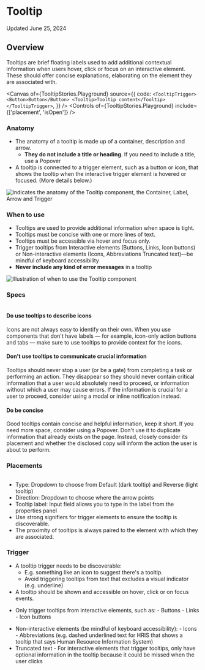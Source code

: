 
<Meta title="Components/Tooltip/Usage Guidelines" />

# Tooltip

Updated June 25, 2024

<ResourceLinks
  sourceCode="https://github.com/cultureamp/kaizen-design-system/tree/main/packages/components/src/Tooltip"
  figma="https://www.figma.com/file/eZKEE5kXbEMY3lx84oz8iN/%F0%9F%92%9C-UI-Kit%3A-Heart?type=design&node-id=1929%3A32006&mode=design&t=LwTCBZ5E1uRvOA1l-1"
  designGuidelines="/?path=/docs/overlays-tooltip-next-usage-guidelines--docs"
  ariaComponentPage="https://react-spectrum.adobe.com/react-aria/Tooltip.html"
  apiSpecification="/?path=/docs/overlays-tooltip-next-api-specifications--docs"
/>

<Installation
  installCommand="pnpm add @kaizen/components"
  importStatement='import { Tooltip, TooltipTrigger } from "@kaizen/components/next"'
/>

## Overview

Tooltips are brief floating labels used to add additional contextual information when users hover, click or focus on an interactive element. These should offer concise explanations, elaborating on the element they are associated with.

<Canvas
  of={TooltipStories.Playground}
  source={{
    code: `
<TooltipTrigger>
  <Button>Button</Button>
  <Tooltip>Tooltip content</Tooltip>
</TooltipTrigger>
  `,
  }}
/>
<Controls of={TooltipStories.Playground} include={['placement', 'isOpen']} />

### Anatomy

- The anatomy of a tooltip is made up of a container, description and arrow.
  - **They do not include a title or heading**. If you need to include a title, use a Popover
- A tooltip is connected to a trigger element, such as a button or icon, that shows the tooltip when the interactive trigger element is hovered or focused. (More details below.)

<img
  src={AnatomyPng}
  alt="Indicates the anatomy of the Tooltip component, the Container, Label, Arrow and Trigger"
  className="mt-24"
/>

### When to use

- Tooltips are used to provide additional information when space is tight.
- Tooltips must be concise with one or more lines of text.
- Tooltips must be accessible via hover and focus only.
- Trigger tooltips from Interactive elements (Buttons, Links, Icon buttons) or Non-interactive elements (Icons, Abbreviations Truncated text)—be mindful of keyboard accessibility
- **Never include any kind of error messages** in a tooltip

<img src={WhenToUsePng} className="mt-32" alt="Illustration of when to use the Tooltip component" />

### Specs

<img src={DesignSpecPng} alt="" />

#### Do use tooltips to describe icons

Icons are not always easy to identify on their own. When you use components that don&apos;t have labels — for example, icon-only action buttons and tabs — make sure to use tooltips to provide context for the icons.

<DosAndDonts>
  <DoOrDont story={TooltipStories.Primary} />
</DosAndDonts>

#### Don&apos;t use tooltips to communicate crucial information

Tooltips should never stop a user (or be a gate) from completing a task or performing an action. They disappear so they should never contain critical information that a user would absolutely need to proceed, or information without which a user may cause errors. If the information is crucial for a user to proceed, consider using a modal or inline notification instead.

<DosAndDonts>
  <DoOrDont story={TooltipStories.DoFieldTooltip} />
  <DoOrDont story={TooltipStories.DontFieldTooltip} isDont />
</DosAndDonts>

#### Do be concise

Good tooltips contain concise and helpful information, keep it short. If you need more space, consider using a Popover. Don&apos;t use it to duplicate information that already exists on the page. Instead, closely consider its placement and whether the disclosed copy will inform the action the user is about to perform.

<DosAndDonts>
  <DoOrDont story={TooltipStories.DoConcise} />
  <DoOrDont story={TooltipStories.DontConcise} isDont />
</DosAndDonts>

### Placements

<img src={PlacementPng} alt="" className="mb-24" />

- Type: Dropdown to choose from Default (dark tooltip) and Reverse (light tooltip)
- Direction: Dropdown to choose where the arrow points
- Tooltip label: Input field allows you to type in the label from the properties panel
- Use strong signifiers for trigger elements to ensure the tooltip is discoverable.
- The proximity of tooltips is always paired to the element with which they are associated.

### Trigger

- A tooltip trigger needs to be discoverable:
  - E.g. something like an icon to suggest there&apos;s a tooltip.
  - Avoid triggering tooltips from text that excludes a visual indicator (e.g. underline)
- A tooltip should be shown and accessible on hover, click or on focus events.

<DosAndDonts>
  <DoOrDont story={TooltipStories.TriggerDo} />
  <DoOrDont story={TooltipStories.TriggerDont} isDont />
</DosAndDonts>

- Only trigger tooltips from interactive elements, such as: - Buttons - Links - Icon buttons

<DosAndDonts>
  <DoOrDont story={TooltipStories.Primary} />
  <DoOrDont story={TooltipStories.TriggerLinkDescription} />
</DosAndDonts>

- Non-interactive elements (be mindful of keyboard accessibility): - Icons - Abbreviations (e.g.
  dashed underlined text for HRIS that shows a tooltip that says Human Resource Information System)
- Truncated text - For interactive elements that trigger tooltips, only have optional information
  in the tooltip because it could be missed when the user clicks
